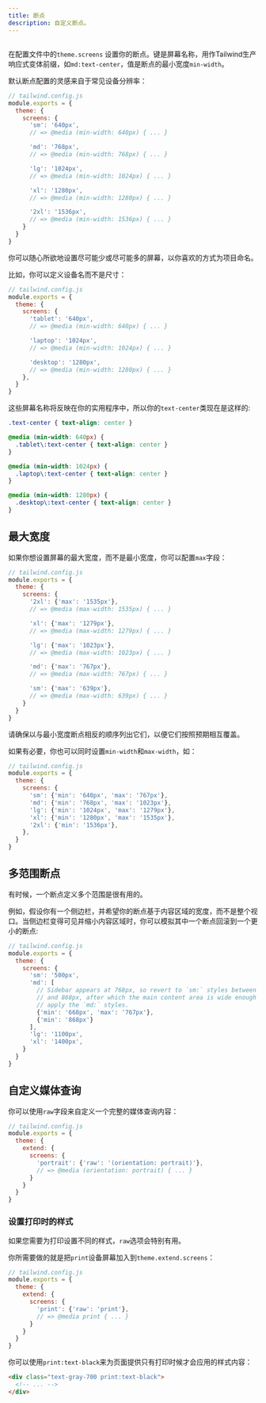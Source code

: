 ```yaml
---
title: 断点
description: 自定义断点。
---
```



## <Heading hidden>Basic customization</Heading>

在配置文件中的`theme.screens` 设置你的断点。键是屏幕名称，用作Tailwind生产响应式变体前缀，如`md:text-center`，值是断点的最小宽度`min-width`。

默认断点配置的灵感来自于常见设备分辨率：

```js
// tailwind.config.js
module.exports = {
  theme: {
    screens: {
      'sm': '640px',
      // => @media (min-width: 640px) { ... }

      'md': '768px',
      // => @media (min-width: 768px) { ... }

      'lg': '1024px',
      // => @media (min-width: 1024px) { ... }

      'xl': '1280px',
      // => @media (min-width: 1280px) { ... }

      '2xl': '1536px',
      // => @media (min-width: 1536px) { ... }
    }
  }
}
```

你可以随心所欲地设置尽可能少或尽可能多的屏幕，以你喜欢的方式为项目命名。

比如，你可以定义设备名而不是尺寸：

```js
// tailwind.config.js
module.exports = {
  theme: {
    screens: {
      'tablet': '640px',
      // => @media (min-width: 640px) { ... }

      'laptop': '1024px',
      // => @media (min-width: 1024px) { ... }

      'desktop': '1280px',
      // => @media (min-width: 1280px) { ... }
    },
  }
}
```

这些屏幕名称将反映在你的实用程序中，所以你的`text-center`类现在是这样的:

```css
.text-center { text-align: center }

@media (min-width: 640px) {
  .tablet\:text-center { text-align: center }
}

@media (min-width: 1024px) {
  .laptop\:text-center { text-align: center }
}

@media (min-width: 1280px) {
  .desktop\:text-center { text-align: center }
}
```

## 最大宽度

如果你想设置屏幕的最大宽度，而不是最小宽度，你可以配置`max`字段：

```js
// tailwind.config.js
module.exports = {
  theme: {
    screens: {
      '2xl': {'max': '1535px'},
      // => @media (max-width: 1535px) { ... }

      'xl': {'max': '1279px'},
      // => @media (max-width: 1279px) { ... }

      'lg': {'max': '1023px'},
      // => @media (max-width: 1023px) { ... }

      'md': {'max': '767px'},
      // => @media (max-width: 767px) { ... }

      'sm': {'max': '639px'},
      // => @media (max-width: 639px) { ... }
    }
  }
}
```

请确保以与最小宽度断点相反的顺序列出它们，以便它们按照预期相互覆盖。

如果有必要，你也可以同时设置`min-width`和`max-width`，如：

```js
// tailwind.config.js
module.exports = {
  theme: {
    screens: {
      'sm': {'min': '640px', 'max': '767px'},
      'md': {'min': '768px', 'max': '1023px'},
      'lg': {'min': '1024px', 'max': '1279px'},
      'xl': {'min': '1280px', 'max': '1535px'},
      '2xl': {'min': '1536px'},
    },
  }
}
```

## 多范围断点

有时候，一个断点定义多个范围是很有用的。

例如，假设你有一个侧边栏，并希望你的断点基于内容区域的宽度，而不是整个视口。当侧边栏变得可见并缩小内容区域时，你可以模拟其中一个断点回滚到一个更小的断点:

```js
// tailwind.config.js
module.exports = {
  theme: {
    screens: {
      'sm': '500px',
      'md': [
        // Sidebar appears at 768px, so revert to `sm:` styles between 768px
        // and 868px, after which the main content area is wide enough again to
        // apply the `md:` styles.
        {'min': '668px', 'max': '767px'},
        {'min': '868px'}
      ],
      'lg': '1100px',
      'xl': '1400px',
    }
  }
}
```

## 自定义媒体查询

你可以使用`raw`字段来自定义一个完整的媒体查询内容：

```js
// tailwind.config.js
module.exports = {
  theme: {
    extend: {
      screens: {
        'portrait': {'raw': '(orientation: portrait)'},
        // => @media (orientation: portrait) { ... }
      }
    }
  }
}
```

### 设置打印时的样式

如果您需要为打印设置不同的样式，`raw`选项会特别有用。

你所需要做的就是把`print`设备屏幕加入到`theme.extend.screens`：

```js
// tailwind.config.js
module.exports = {
  theme: {
    extend: {
      screens: {
        'print': {'raw': 'print'},
        // => @media print { ... }
      }
    }
  }
}
```

你可以使用`print:text-black`来为页面提供只有打印时候才会应用的样式内容：

```html
<div class="text-gray-700 print:text-black">
  <!-- ... -->
</div>
```
